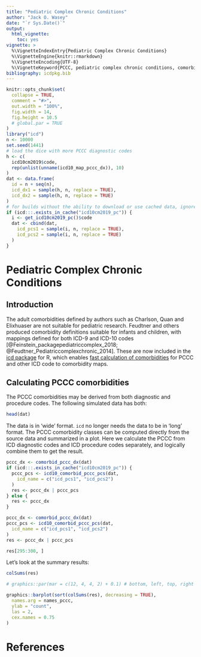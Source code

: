 ```yaml
---
title: "Pediatric Complex Chronic Conditions"
author: "Jack O. Wasey"
date: "`r Sys.Date()`"
output:
  html_vignette:
    toc: yes
vignette: >
  %\VignetteIndexEntry{Pediatric Complex Chronic Conditions}
  %\VignetteEngine{knitr::rmarkdown}
  %\VignetteEncoding{UTF-8}
  %\VignetteKeyword{PCCC, pediatric complex chronic conditions, comorbidity, comorbidities, biomedical informatics, administrative data, ICD-9, ICD-10, ICD-9-CM, ICD-10-CM, mapping, algorithm}
bibliography: icdpkg.bib
---
```

```r
knitr::opts_chunk$set(
  collapse = TRUE,
  comment = "#>",
  out.width = "100%",
  fig.width = 14,
  fig.height = 10.5
  # global.par = TRUE
)
library("icd")
n <- 10000
set.seed(1441)
# load the dice with more PCCC diagnostic codes
h <- c(
  icd10cm2019$code,
  rep(unlist(unname(icd10_map_pccc_dx)), 10)
)
dat <- data.frame(
  id = n + seq(n),
  icd_dx1 = sample(h, n, replace = TRUE),
  icd_dx2 = sample(h, n, replace = TRUE)
)
# for builds without the ability to download or use cached data, ignore pcs
if (icd:::.exists_in_cache("icd10cm2019_pc")) {
  i <- get_icd10cm2019_pc()$code
  dat <- cbind(dat,
    icd_pcs1 = sample(i, n, replace = TRUE),
    icd_pcs2 = sample(i, n, replace = TRUE)
  )
}
```

# Pediatric Complex Chronic Conditions

## Introduction

The adult comorbidities defined by authors such as Charlson, Quan and Elixhuaser are not suitable for pediatric research. Feudtner and others produced comorbidity definitions suitable for infants and children, with mappings defined for both ICD-9 and ICD-10 codes [@Feinstein_packagepediatriccomplex_2018; @Feudtner_Pediatriccomplexchronic_2014]. These are now included in the [icd package](https://cran.r-project.org/package=icd) for R, which enables [fast calculation of comorbidities](introduction.html) for PCCC and other ICD code to comorbidity maps.

## Calculating PCCC comorbidities

The PCCC comorbidities may be derived from both diagnostic and procedure codes. The following simulated data has both:

```r
head(dat)
```

The data is in 'wide' format. `icd` no longer needs the data to be in 'long' format. The PCCC comorbidity classes can be computed directly from the source data and summarized in a plot. Here we calculate the PCCC from ICD diagnostic codes and ICD procedure codes separately, and logically combine them to get the result.

```r
pccc_dx <- comorbid_pccc_dx(dat)
if (icd:::.exists_in_cache("icd10cm2019_pc")) {
  pccc_pcs <- icd10_comorbid_pccc_pcs(dat,
    icd_name = c("icd_pcs1", "icd_pcs2")
  )
  res <- pccc_dx | pccc_pcs
} else {
  res <- pccc_dx
}
```

```r
pccc_dx <- comorbid_pccc_dx(dat)
pccc_pcs <- icd10_comorbid_pccc_pcs(dat,
  icd_name = c("icd_pcs1", "icd_pcs2")
)
res <- pccc_dx | pccc_pcs
```

```r
res[295:300, ]
```

Let's look at the summary results:

```r
colSums(res)
```

```r
# graphics::par(mar = c(12, 4, 4, 2) + 0.1) # bottom, left, top, right
```

```r
graphics::barplot(sort(colSums(res), decreasing = TRUE),
  names.arg = names_pccc,
  ylab = "count",
  las = 2,
  cex.names = 0.75
)
```

# References
